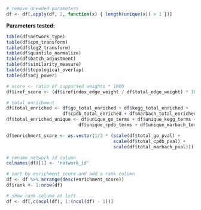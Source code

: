 ```r
# remove uneeded parameters
df <- df[,apply(df, 2, function(x) { length(unique(x)) > 1 })]
```

**Parameters tested:**

```r
table(df$network_type)
table(df$cpm_transform)
table(df$log2_transform)
table(df$quantile_normalize)
table(df$batch_adjustment)
table(df$similarity_measure)
table(df$topological_overlap)
table(df$adj_power)
```

```r
# score <- ratio of supported weights * 1000
df$iref_score <- (df$irefindex_edge_weight / df$total_edge_weight) * 1000

# total enrichment
df$total_enriched <- df$go_total_enriched + df$kegg_total_enriched +
                     df$cpdb_total_enriched + df$marbach_total_enriched
df$total_enriched_unique <- df$unique_go_terms + df$unique_kegg_terms +
                           df$unique_cpdb_terms + df$unique_marbach_terms

df$enrichment_score <- as.vector(1/3 * (scale(df$total_go_pval) +
                                        scale(df$total_cpdb_pval) + 
                                        scale(df$total_marbach_pval)))

# rename network id column
colnames(df)[1] <- 'network_id'

# sort by enrichment score and add a rank column
df <- df %>% arrange(desc(enrichment_score))
df$rank <- 1:nrow(df)

# show rank column at left
df <- df[,c(ncol(df), 1:(ncol(df) - 1))]
```
